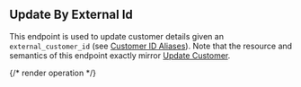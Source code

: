## Update By External Id

This endpoint is used to update customer details given an `external_customer_id`
(see [Customer ID Aliases](../guides/events-and-metrics/customer-aliases)).
Note that the resource and semantics of this endpoint exactly mirror [Update Customer](update-customer).

{/* render operation */}
